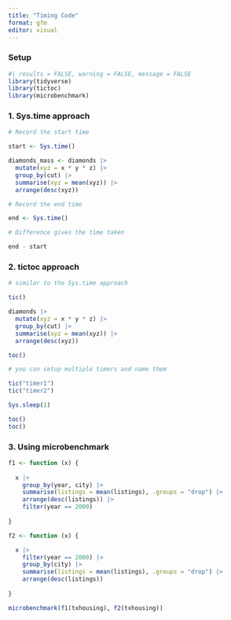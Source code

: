```yaml
---
title: "Timing Code"
format: gfm
editor: visual
---
```


### Setup

```r
#| results = FALSE, warning = FALSE, message = FALSE
library(tidyverse)
library(tictoc)
library(microbenchmark)
```

### 1. Sys.time approach

```r
# Record the start time

start <- Sys.time()

diamonds_mass <- diamonds |> 
  mutate(xyz = x * y * z) |> 
  group_by(cut) |> 
  summarise(xyz = mean(xyz)) |> 
  arrange(desc(xyz))

# Record the end time

end <- Sys.time()

# Difference gives the time taken

end - start
```

### 2. tictoc approach

```r
# similar to the Sys.time approach

tic()

diamonds |> 
  mutate(xyz = x * y * z) |> 
  group_by(cut) |> 
  summarise(xyz = mean(xyz)) |> 
  arrange(desc(xyz))

toc()

# you can setup multiple timers and name them

tic("timer1")
tic("timer2")

Sys.sleep(1)

toc()
toc()
```

### 3. Using microbenchmark

```r
f1 <- function (x) {
  
  x |> 
    group_by(year, city) |> 
    summarise(listings = mean(listings), .groups = "drop") |> 
    arrange(desc(listings)) |>  
    filter(year == 2000)
  
} 

f2 <- function (x) {

  x |> 
    filter(year == 2000) |> 
    group_by(city) |> 
    summarise(listings = mean(listings), .groups = "drop") |> 
    arrange(desc(listings))
  
}

microbenchmark(f1(txhousing), f2(txhousing))
```
